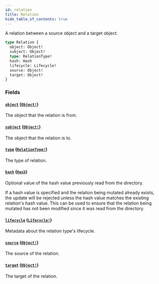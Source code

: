 ```yaml
---
id: relation
title: Relation
hide_table_of_contents: true
---
```



A relation between a source object and a target object.

```graphql
type Relation {
  object: Object!
  subject: Object!
  type: RelationType!
  hash: Hash
  lifecycle: Lifecycle!
  source: Object!
  target: Object!
}
```


### Fields

#### [`object`](#) ([`Object!`](/docs/directory-api-reference/schema/objects/objects/object))

The object that the relation is from.


#### [`subject`](#) ([`Object!`](/docs/directory-api-reference/schema/objects/objects/object))

The object that the relation is to.


#### [`type`](#) ([`RelationType!`](/docs/directory-api-reference/schema/relation-types/objects/relation-type))

The type of relation.


#### [`hash`](#) ([`Hash`](/docs/directory-api-reference/schema/common/scalars/hash))

Optional value of the hash value previously read from the directory.

If a hash value is specified and the relation being mutated already exists, the update will be rejected unless the hash
value matches the existing relation's hash value.
This can be used to ensure that the relation being mutated has not been modified since it was read from the directory.


#### [`lifecycle`](#) ([`Lifecycle!`](/docs/directory-api-reference/schema/common/objects/lifecycle))

Metadata about the relation type's lifecycle.


#### [`source`](#) ([`Object!`](/docs/directory-api-reference/schema/objects/objects/object))

The source of the relation.


#### [`target`](#) ([`Object!`](/docs/directory-api-reference/schema/objects/objects/object))

The target of the relation.




